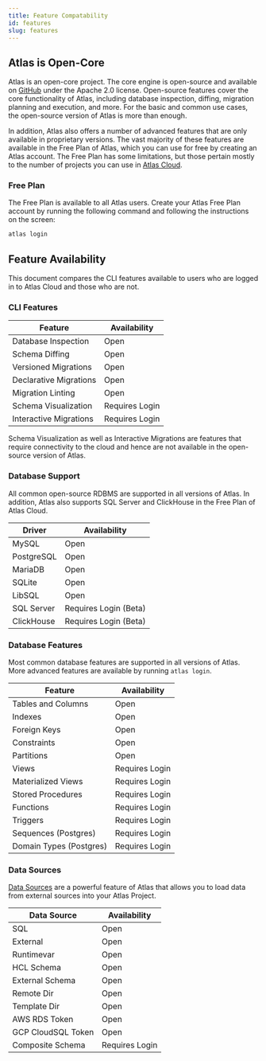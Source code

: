 ```yaml
---
title: Feature Compatability
id: features
slug: features
---
```


##  Atlas is Open-Core

Atlas is an open-core project. The core engine is open-source and available on [GitHub](https://github.com/ariga/atlas)
under the Apache 2.0 license. Open-source features cover the core functionality of Atlas, including database inspection,
diffing, migration planning and execution, and more. For the basic and common use cases, the open-source version of
Atlas is more than enough.

In addition, Atlas also offers a number of advanced features that are only available in proprietary versions. The
vast majority of these features are available in the Free Plan of Atlas, which you can use for free by creating
an Atlas account. The Free Plan has some limitations, but those pertain mostly to the number of projects you can
use in [Atlas Cloud](https://atlasgo.cloud).

### Free Plan

The Free Plan is available to all Atlas users. Create your Atlas Free Plan account by running the following command
and following the instructions on the screen:

```bash
atlas login
```

## Feature Availability

This document compares the CLI features available to users who are logged in to Atlas Cloud and those who are not.

### CLI Features

| Feature             | Availability     |
|---------------------|------------------|
| Database Inspection | Open |
| Schema Diffing      | Open |
| Versioned Migrations| Open |
| Declarative Migrations | Open |
| Migration Linting   | Open |
| Schema Visualization| Requires Login   |
| Interactive Migrations | Requires Login   |

Schema Visualization as well as Interactive Migrations are features that require connectivity to the cloud and hence are not available in the open-source version of Atlas.

### Database Support

All common open-source RDBMS are supported in all versions of Atlas. In addition, Atlas also supports SQL Server and ClickHouse in the Free Plan of Atlas Cloud.

| Driver       | Availability     |
|--------------|------------------|
| MySQL        | Open |
| PostgreSQL   | Open |
| MariaDB      | Open |
| SQLite       | Open |
| LibSQL       | Open |
| SQL Server   | Requires Login (Beta) |
| ClickHouse   | Requires Login (Beta) |

### Database Features

Most common database features are supported in all versions of Atlas. More advanced features are available by running `atlas login`.

| Feature                  | Availability     |
|--------------------------|------------------|
| Tables and Columns       | Open |
| Indexes                  | Open |
| Foreign Keys             | Open |
| Constraints              | Open |
| Partitions               | Open |
| Views                    | Requires Login   |
| Materialized Views       | Requires Login   |
| Stored Procedures        | Requires Login   |
| Functions                | Requires Login   |
| Triggers                 | Requires Login   |
| Sequences (Postgres)     | Requires Login   |
| Domain Types (Postgres)  | Requires Login   |

### Data Sources

[Data Sources](/atlas-schema/projects#data-sources) are a powerful feature of Atlas that allows you to load data from external sources into your Atlas Project.

| Data Source           | Availability     |
|-----------------------|------------------|
| SQL                   | Open |
| External              | Open |
| Runtimevar            | Open |
| HCL Schema            | Open |
| External Schema       | Open |
| Remote Dir            | Open |
| Template Dir          | Open |
| AWS RDS Token         | Open |
| GCP CloudSQL Token    | Open |
| Composite Schema      | Requires Login   |

